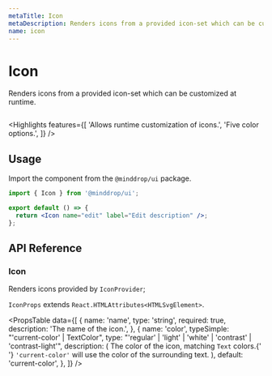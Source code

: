 ```yaml
---
metaTitle: Icon
metaDescription: Renders icons from a provided icon-set which can be customized at runtime.
name: icon
---
```


# Icon

<Description>
  Renders icons from a provided icon-set which can be customized at
  runtime.
</Description>

<HeroContainer>
  <IconDemo />
</HeroContainer>

```jsx hero template=IconDemo

```

<Highlights
  features={[
    'Allows runtime customization of icons.',
    'Five color options.',
  ]}
/>

## Usage

Import the component from the `@minddrop/ui` package.

```jsx
import { Icon } from '@minddrop/ui';

export default () => {
  return <Icon name="edit" label="Edit description" />;
};
```

## API Reference

### Icon

Renders icons provided by `IconProvider`;

`IconProps` extends `React.HTMLAttributes<HTMLSvgElement>`.

<PropsTable
  data={[
    {
      name: 'name',
      type: 'string',
      required: true,
      description: 'The name of the icon.',
    },
    {
      name: 'color',
      typeSimple: "'current-color' | TextColor",
      type: "'regular' | 'light' | 'white' | 'contrast' | 'contrast-light'",
      description: (
        <span>
          The color of the icon, matching <Code>Text</Code> colors.{' '}
          <code>'current-color'</code> will use the color of the
          surrounding text.
        </span>
      ),
      default: 'current-color',
    },
  ]}
/>
